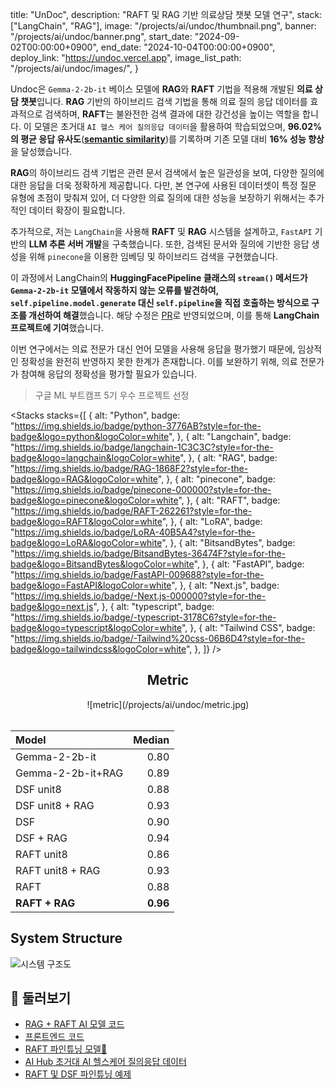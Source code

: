 

  title: "UnDoc",
  description: "RAFT 및 RAG 기반 의료상담 챗봇 모델 연구",
  stack: ["LangChain", "RAG"],
  image: "/projects/ai/undoc/thumbnail.png",
  banner: "/projects/ai/undoc/banner.png",
  start_date: "2024-09-02T00:00:00+0900",
  end_date: "2024-10-04T00:00:00+0900",
  deploy_link: "https://undoc.vercel.app",
  image_list_path: "/projects/ai/undoc/images/",
}

Undoc은 `Gemma-2-2b-it` 베이스 모델에 **RAG**와 **RAFT** 기법을 적용해 개발된 **의료 상담 챗봇**입니다. **RAG** 기반의 하이브리드 검색 기법을 통해 의료 질의 응답 데이터를 효과적으로 검색하며, **RAFT**는 불완전한 검색 결과에 대한 강건성을 높이는 역할을 합니다. 이 모델은 초거대 `AI 헬스 케어 질의응답 데이터`을 활용하여 학습되었으며, **96.02%의 평균 응답 유사도**([**semantic similarity**](https://docs.ragas.io/en/latest/concepts/metrics/available_metrics/semantic_similarity))를 기록하며 기존 모델 대비 **16% 성능 향상**을 달성했습니다.

**RAG**의 하이브리드 검색 기법은 관련 문서 검색에서 높은 일관성을 보여, 다양한 질의에 대한 응답을 더욱 정확하게 제공합니다. 다만, 본 연구에 사용된 데이터셋이 특정 질문 유형에 초점이 맞춰져 있어, 더 다양한 의료 질의에 대한 성능을 보장하기 위해서는 추가적인 데이터 확장이 필요합니다.

추가적으로, 저는 `LangChain`을 사용해 **RAFT** 및 **RAG** 시스템을 설계하고, `FastAPI` 기반의 **LLM 추론 서버 개발**을 구축했습니다. 또한, 검색된 문서와 질의에 기반한 응답 생성을 위해 `pinecone`을 이용한 임베딩 및 하이브리드 검색을 구현했습니다.

이 과정에서 LangChain의 **HuggingFacePipeline 클래스의 `stream()` 메서드가 `Gemma-2-2b-it` 모델에서 작동하지 않는 오류를 발견하여, `self.pipeline.model.generate` 대신 `self.pipeline`을 직접 호출하는 방식으로 구조를 개선하여 해결**했습니다. 해당 수정은 [PR](https://github.com/langchain-ai/langchain/pull/26531)로 반영되었으며, 이를 통해 **LangChain 프로젝트에 기여**했습니다.

이번 연구에서는 의료 전문가 대신 언어 모델을 사용해 응답을 평가했기 때문에, 임상적인 정확성을 완전히 반영하지 못한 한계가 존재합니다. 이를 보완하기 위해, 의료 전문가가 참여해 응답의 정확성을 평가할 필요가 있습니다.

> 구글 ML 부트캠프 5기 우수 프로젝트 선정

<Stacks
  stacks={[
    {
      alt: "Python",
      badge: "https://img.shields.io/badge/python-3776AB?style=for-the-badge&logo=python&logoColor=white",
    },
    {
      alt: "Langchain",
      badge: "https://img.shields.io/badge/langchain-1C3C3C?style=for-the-badge&logo=langchain&logoColor=white",
    },
    {
      alt: "RAG",
      badge: "https://img.shields.io/badge/RAG-1868F2?style=for-the-badge&logo=RAG&logoColor=white",
    },
    {
      alt: "pinecone",
      badge: "https://img.shields.io/badge/pinecone-000000?style=for-the-badge&logo=pinecone&logoColor=white",
    },
    {
      alt: "RAFT",
      badge: "https://img.shields.io/badge/RAFT-262261?style=for-the-badge&logo=RAFT&logoColor=white",
    },
    {
      alt: "LoRA",
      badge: "https://img.shields.io/badge/LoRA-40B5A4?style=for-the-badge&logo=LoRA&logoColor=white",
    },
    {
      alt: "BitsandBytes",
      badge: "https://img.shields.io/badge/BitsandBytes-36474F?style=for-the-badge&logo=BitsandBytes&logoColor=white",
    },
    {
      alt: "FastAPI",
      badge: "https://img.shields.io/badge/FastAPI-009688?style=for-the-badge&logo=FastAPI&logoColor=white",
    },
    {
      alt: "Next.js",
      badge: "https://img.shields.io/badge/-Next.js-000000?style=for-the-badge&logo=next.js",
    },
    {
      alt: "typescript",
      badge: "https://img.shields.io/badge/-typescript-3178C6?style=for-the-badge&logo=typescript&logoColor=white",
    },
    {
      alt: "Tailwind CSS",
      badge: "https://img.shields.io/badge/-Tailwind%20css-06B6D4?style=for-the-badge&logo=tailwindcss&logoColor=white",
    },
  ]}
/>

<div align="center">

## Metric

<div className={"max-w-[800px]"}>![metric](/projects/ai/undoc/metric.jpg)</div>

<br />

| Model             |   Median |
| :---------------- | -------: |
| Gemma-2-2b-it     |     0.80 |
| Gemma-2-2b-it+RAG |     0.89 |
| DSF unit8         |     0.88 |
| DSF unit8 + RAG   |     0.93 |
| DSF               |     0.90 |
| DSF + RAG         |     0.94 |
| RAFT unit8        |     0.86 |
| RAFT unit8 + RAG  |     0.93 |
| RAFT              |     0.88 |
| **RAFT + RAG**    | **0.96** |

</div>

## System Structure

![시스템 구조도](/projects/ai/undoc/structure.png)

## 🔗 둘러보기

- [RAG + RAFT AI 모델 코드](https://github.com/jagaldol/health-care-advisor) <FaGithub className="inline text-lg" />
- [프론트엔드 코드](https://github.com/jagaldol/undoc) <FaGithub className="inline text-lg" />
- [RAFT 파인튜닝 모델🤗](https://huggingface.co/devlim/Korea-HealthCare-RAFT-float16)
- [AI Hub 초거대 AI 헬스케어 질의응답 데이터](https://aihub.or.kr/aihubdata/data/view.do?currMenu=115&topMenu=100&dataSetSn=71762)
- [RAFT 및 DSF 파인튜닝 예제](https://colab.research.google.com/github/jagaldol/health-care-advisor/blob/main/notebooks/Gemma-QLoRA-RAFT_DSF.ipynb)

<MemberContainer>
  <MemberGrid
    members={[
      {
        imageSrc: "https://github.com/jagaldol.png",
        link: "https://github.com/jagaldol",
        name: "안혜준",
        description: "RAFT, 및 RAG 시스템(LangChain) 및 서비스 개발",
      },
      {
        imageSrc: "https://github.com/Lim-YoungYoon.png",
        link: "https://github.com/Lim-YoungYoon",
        name: "임영윤",
        description: "데이터 수집 및 전처리, pinecone 임베딩",
      },
    ]}
  />
</MemberContainer>
